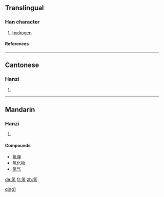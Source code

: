 {{see|氫}}

==Translingual==
===Han character===
{{Han char|rn=84|rad=气|as=05|sn=9|four=|canj=人弓弓人一 (ONNOM)}}
# [[hydrogen]]
====References====
{{Han ref|kx=0599.111|hdz=32011.070|uh=6C22|ud=27682}}

----
==Cantonese==
===Hanzi===
{{yue-hanzi|jyut=|y=hing1}}
# {{defn|Cantonese}}

----
==Mandarin==
===Hanzi===
{{cmn-hanzi|tra=氫|pin=[[qīng]] (qing1)|wg=ch'ing<sup>1</sup>}}
# {{defn|Mandarin}}

====Compounds====
*[[氢弹]]
*[[氢化物]]
*[[氢气]]



[[Category:zh-cn:Chemical elements|qing1]]

[[de:氢]]
[[fr:氢]]
[[zh:氢]]